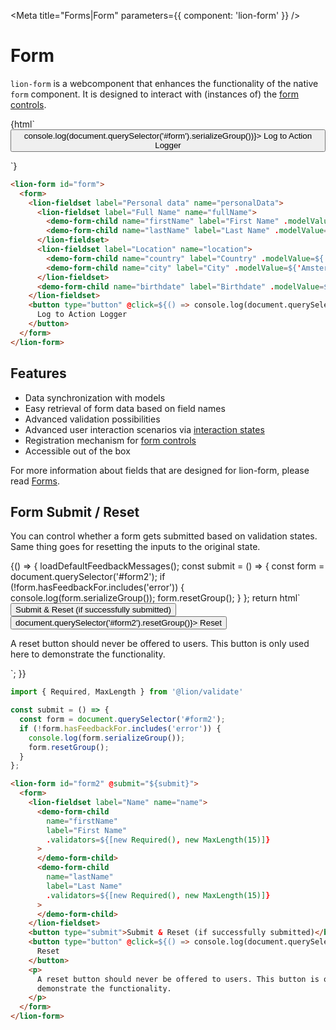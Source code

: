 
<Meta title="Forms|Form" parameters={{ component: 'lion-form' }} />

# Form

`lion-form` is a webcomponent that enhances the functionality of the native `form` component.
It is designed to interact with (instances of) the [form controls](?path=/docs/forms-system-overview).

<Story name="Default">
  {html`
    <lion-form id="form">
      <form>
        <lion-fieldset label="Personal data" name="personalData">
          <lion-fieldset label="Full Name" name="fullName">
            <demo-form-child name="firstName" label="First Name" .modelValue=${'Foo'}></demo-form-child>
            <demo-form-child name="lastName" label="Last Name" .modelValue=${'Bar'}></demo-form-child>
          </lion-fieldset>
          <lion-fieldset label="Location" name="location">
            <demo-form-child name="country" label="Country" .modelValue=${'Netherlands'}></demo-form-child>
            <demo-form-child name="city" label="City" .modelValue=${'Amsterdam'}></demo-form-child>
          </lion-fieldset>
          <demo-form-child name="birthdate" label="Birthdate" .modelValue=${'23-04-1991'}></demo-form-child>
        </lion-fieldset>
        <button type="button" @click=${() => console.log(document.querySelector('#form').serializeGroup())}>
          Log to Action Logger
        </button>
      </form>
    </lion-form>
  `}
</Story>

```html
<lion-form id="form">
  <form>
    <lion-fieldset label="Personal data" name="personalData">
      <lion-fieldset label="Full Name" name="fullName">
        <demo-form-child name="firstName" label="First Name" .modelValue=${'Foo'}></demo-form-child>
        <demo-form-child name="lastName" label="Last Name" .modelValue=${'Bar'}></demo-form-child>
      </lion-fieldset>
      <lion-fieldset label="Location" name="location">
        <demo-form-child name="country" label="Country" .modelValue=${'Netherlands'}></demo-form-child>
        <demo-form-child name="city" label="City" .modelValue=${'Amsterdam'}></demo-form-child>
      </lion-fieldset>
      <demo-form-child name="birthdate" label="Birthdate" .modelValue=${'23-04-1991'}></demo-form-child>
    </lion-fieldset>
    <button type="button" @click=${() => console.log(document.querySelector('#form').serializeGroup())}>
      Log to Action Logger
    </button>
  </form>
</lion-form>
```

## Features

- Data synchronization with models
- Easy retrieval of form data based on field names
- Advanced validation possibilities
- Advanced user interaction scenarios via [interaction states](?path=/docs/forms-system-interaction-states)
- Registration mechanism for [form controls](?path=/docs/forms-system-overview)
- Accessible out of the box

For more information about fields that are designed for lion-form, please read
[Forms](?path=/docs/forms-form).


## Form Submit / Reset

You can control whether a form gets submitted based on validation states.
Same thing goes for resetting the inputs to the original state.

<Story name="Submit/reset">
  {() => {
    loadDefaultFeedbackMessages();
    const submit = () => {
      const form = document.querySelector('#form2');
      if (!form.hasFeedbackFor.includes('error')) {
        console.log(form.serializeGroup());
        form.resetGroup();
      }
    };
    return html`
      <lion-form id="form2" @submit="${submit}"
        ><form>
          <lion-fieldset label="Name" name="name">
            <demo-form-child
              name="firstName"
              label="First Name"
              .validators=${[new Required(), new MaxLength(15)]}
            >
            </demo-form-child>
            <demo-form-child
              name="lastName"
              label="Last Name"
              .validators=${[new Required(), new MaxLength(15)]}
            >
            </demo-form-child>
          </lion-fieldset>
          <button type="submit">Submit & Reset (if successfully submitted)</button>
          <button type="button" @click=${() => document.querySelector('#form2').resetGroup()}>
            Reset
          </button>
          <p>
            A reset button should never be offered to users. This button is only used here to
            demonstrate the functionality.
          </p>
        </form></lion-form
      >
    `;
  }}
</Story>

```js
import { Required, MaxLength } from '@lion/validate'

const submit = () => {
  const form = document.querySelector('#form2');
  if (!form.hasFeedbackFor.includes('error')) {
    console.log(form.serializeGroup());
    form.resetGroup();
  }
};
```

```html
<lion-form id="form2" @submit="${submit}">
  <form>
    <lion-fieldset label="Name" name="name">
      <demo-form-child
        name="firstName"
        label="First Name"
        .validators=${[new Required(), new MaxLength(15)]}
      >
      </demo-form-child>
      <demo-form-child
        name="lastName"
        label="Last Name"
        .validators=${[new Required(), new MaxLength(15)]}
      >
      </demo-form-child>
    </lion-fieldset>
    <button type="submit">Submit & Reset (if successfully submitted)</button>
    <button type="button" @click=${() => console.log(document.querySelector('#form2'))}>
      Reset
    </button>
    <p>
      A reset button should never be offered to users. This button is only used here to
      demonstrate the functionality.
    </p>
  </form>
</lion-form>
```
